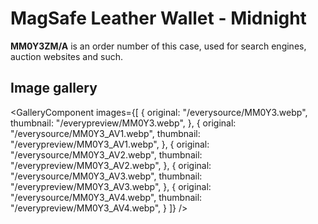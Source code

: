 
# MagSafe Leather Wallet - Midnight

<Callout type='info' emoji='👉🏻'>**MM0Y3ZM/A** is an order number of this case, used for search engines, auction websites and such.</Callout>

## Image gallery

<GalleryComponent
    images={[
      {
        original: "/everysource/MM0Y3.webp",
        thumbnail: "/everypreview/MM0Y3.webp",
      },
      {
        original: "/everysource/MM0Y3_AV1.webp",
        thumbnail: "/everypreview/MM0Y3_AV1.webp",
      },
      {
        original: "/everysource/MM0Y3_AV2.webp",
        thumbnail: "/everypreview/MM0Y3_AV2.webp",
      },
      {
        original: "/everysource/MM0Y3_AV3.webp",
        thumbnail: "/everypreview/MM0Y3_AV3.webp",
      },
      {
        original: "/everysource/MM0Y3_AV4.webp",
        thumbnail: "/everypreview/MM0Y3_AV4.webp",
      }
    ]}
  />
